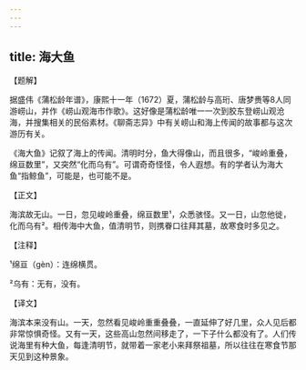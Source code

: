 ```yaml
---
---
---
```

title: 海大鱼
---




【题解】


据盛伟《蒲松龄年谱》，康熙十一年（1672）夏，蒲松龄与高珩、唐梦赉等8人同游崂山，并作《崂山观海市作歌》。这好像是蒲松龄唯一一次到胶东登崂山观沧海，并搜集相关的民俗素材。《聊斋志异》中有关崂山和海上传闻的故事都与这次游历有关。

《海大鱼》记叙了海上的传闻。清明时分，鱼大得像山，而且很多，“峻岭重叠，绵亘数里”，又突然“化而乌有”。可谓奇奇怪怪，令人遐想。有的学者认为海大鱼“指鲸鱼”，可能是，也可能不是。


【正文】

海滨故无山。一日，忽见峻岭重叠，绵亘数里¹，众悉骇怪。又一日，山忽他徙，化而乌有²。相传海中大鱼，值清明节，则携眷口往拜其墓，故寒食时多见之。

【注释】


¹绵亘（gèn）：连绵横贯。

²乌有：无有，没有。





【译文】


海滨本来没有山。一天，忽然看见峻岭重重叠叠，一直延伸了好几里，众人见后都非常惊惧奇怪。又有一天，这些高山忽然间移走了，一下子什么都没有了。人们传说海里有种大鱼，每逢清明节，就带着一家老小来拜祭祖墓，所以往往在寒食节那天见到这种景象。